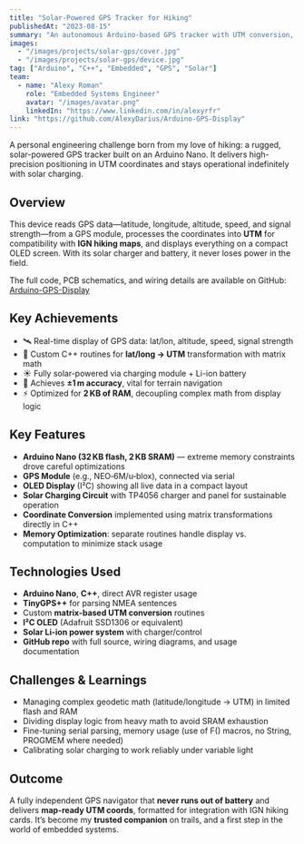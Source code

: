 ```yaml
---
title: "Solar-Powered GPS Tracker for Hiking"
publishedAt: "2023-08-15"
summary: "An autonomous Arduino-based GPS tracker with UTM conversion, solar charging, and rugged reliability"
images:
  - "/images/projects/solar-gps/cover.jpg"
  - "/images/projects/solar-gps/device.jpg"
tag: ["Arduino", "C++", "Embedded", "GPS", "Solar"]
team:
  - name: "Alexy Roman"
    role: "Embedded Systems Engineer"
    avatar: "/images/avatar.png"
    linkedIn: "https://www.linkedin.com/in/alexyrfr"
link: "https://github.com/AlexyDarius/Arduino-GPS-Display"
---
```


A personal engineering challenge born from my love of hiking: a rugged, solar-powered GPS tracker built on an Arduino Nano. It delivers high-precision positioning in UTM coordinates and stays operational indefinitely with solar charging.

## Overview

This device reads GPS data—latitude, longitude, altitude, speed, and signal strength—from a GPS module, processes the coordinates into **UTM** for compatibility with **IGN hiking maps**, and displays everything on a compact OLED screen. With its solar charger and battery, it never loses power in the field.

The full code, PCB schematics, and wiring details are available on GitHub: [Arduino-GPS-Display](https://github.com/AlexyDarius/Arduino-GPS-Display)

## Key Achievements

- 🛰️ Real-time display of GPS data: lat/lon, altitude, speed, signal strength  
- 🔁 Custom C++ routines for **lat/long → UTM** transformation with matrix math  
- ☀️ Fully solar-powered via charging module + Li-ion battery  
- 🎯 Achieves **±1 m accuracy**, vital for terrain navigation  
- ⚡ Optimized for **2 KB of RAM**, decoupling complex math from display logic  

## Key Features

- **Arduino Nano (32 KB flash, 2 KB SRAM)** — extreme memory constraints drove careful optimizations  
- **GPS Module** (e.g., NEO‑6M/u‑blox), connected via serial  
- **OLED Display** (I²C) showing all live data in a compact layout  
- **Solar Charging Circuit** with TP4056 charger and panel for sustainable operation  
- **Coordinate Conversion** implemented using matrix transformations directly in C++  
- **Memory Optimization**: separate routines handle display vs. computation to minimize stack usage  

## Technologies Used

- **Arduino Nano**, **C++**, direct AVR register usage  
- **TinyGPS++** for parsing NMEA sentences  
- Custom **matrix-based UTM conversion** routines  
- **I²C OLED** (Adafruit SSD1306 or equivalent)  
- **Solar Li-ion power system** with charger/control  
- **GitHub repo** with full source, wiring diagrams, and usage documentation  

## Challenges & Learnings

- Managing complex geodetic math (latitude/longitude → UTM) in limited flash and RAM  
- Dividing display logic from heavy math to avoid SRAM exhaustion  
- Fine-tuning serial parsing, memory usage (use of F() macros, no String, PROGMEM where needed)  
- Calibrating solar charging to work reliably under variable light  

## Outcome

A fully independent GPS navigator that **never runs out of battery** and delivers **map-ready UTM coords**, formatted for integration with IGN hiking cards. It’s become my **trusted companion** on trails, and a first step in the world of embedded systems.